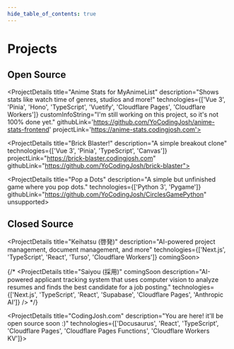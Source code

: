```yaml
---
hide_table_of_contents: true
---
```


# Projects


## Open Source

<ProjectDetails
  title="Anime Stats for MyAnimeList"
  description="Shows stats like watch time of genres, studios and more!"
  technologies={['Vue 3', 'Pinia', 'Hono', 'TypeScript', 'Vuetify', 'Cloudflare Pages', 'Cloudflare Workers']}
  customInfoString="I'm still working on this project, so it's not 100% done yet."
  githubLink='https://github.com/YoCodingJosh/anime-stats-frontend'
  projectLink='https://anime-stats.codingjosh.com'>
</ProjectDetails>

<ProjectDetails
  title="Brick Blaster!"
  description="A simple breakout clone"
  technologies={['Vue 3', 'Pinia', 'TypeScript', 'Canvas']}
  projectLink="https://brick-blaster.codingjosh.com"
  githubLink="https://github.com/YoCodingJosh/brick-blaster">
</ProjectDetails>

<ProjectDetails
  title="Pop a Dots"
  description="A simple but unfinished game where you pop dots."
  technologies={['Python 3', 'Pygame']}
  githubLink="https://github.com/YoCodingJosh/CirclesGamePython"
  unsupported>
</ProjectDetails>

## Closed Source

<ProjectDetails
  title="Keihatsu (啓発)"
  description="AI-powered project management, document management, and more"
  technologies={['Next.js', 'TypeScript', 'React', 'Turso', 'Cloudflare Workers']}
  comingSoon>
</ProjectDetails>

{/* <ProjectDetails
  title="Saiyou (採用)"
  comingSoon
  description="AI-powered applicant tracking system that uses computer vision to analyze resumes and finds the best candidate for a job posting."
  technologies={['Next.js', 'TypeScript', 'React', 'Supabase', 'Cloudflare Pages', 'Anthropic AI']} /> */}

<ProjectDetails
  title="CodingJosh.com"
  description="You are here! it'll be open source soon :)"
  technologies={['Docusaurus', 'React', 'TypeScript', 'Cloudflare Pages', 'Cloudflare Pages Functions', 'Cloudflare Workers KV']}>
</ProjectDetails>
